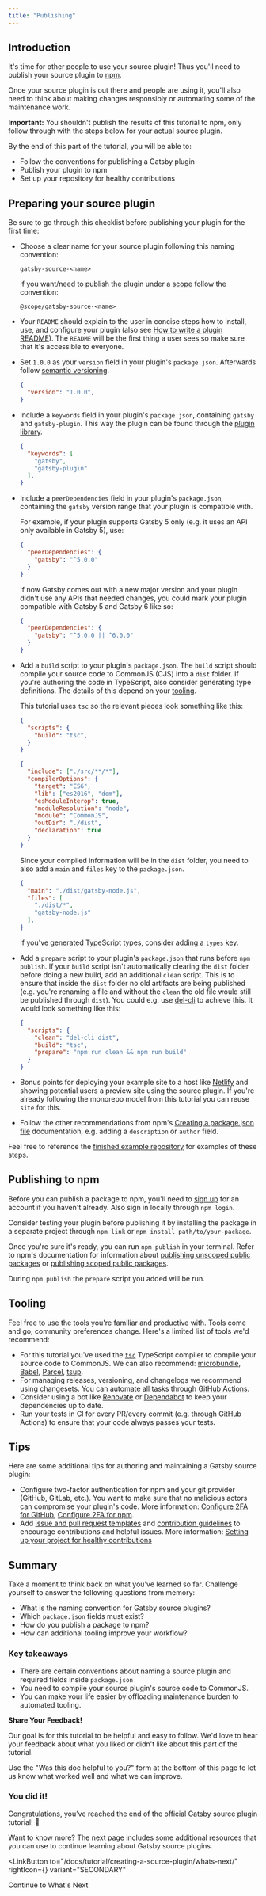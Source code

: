 ```yaml
---
title: "Publishing"
---
```



## Introduction

It's time for other people to use your source plugin! Thus you'll need to publish your source plugin to [npm](https://www.npmjs.com/).

Once your source plugin is out there and people are using it, you'll also need to think about making changes responsibly or automating some of the maintenance work.

**Important:** You shouldn't publish the results of this tutorial to npm, only follow through with the steps below for your actual source plugin.

By the end of this part of the tutorial, you will be able to:

- Follow the conventions for publishing a Gatsby plugin
- Publish your plugin to npm
- Set up your repository for healthy contributions

## Preparing your source plugin

Be sure to go through this checklist before publishing your plugin for the first time:

- Choose a clear name for your source plugin following this naming convention:

    ```
    gatsby-source-<name>
    ```

    If you want/need to publish the plugin under a [scope](https://docs.npmjs.com/about-scopes) follow the convention:

    ```
    @scope/gatsby-source-<name>
    ```
- Your `README` should explain to the user in concise steps how to install, use, and configure your plugin (also see [How to write a plugin README](/contributing/docs-contributions/how-to-write-a-plugin-readme/)). The `README` will be the first thing a user sees so make sure that it's accessible to everyone.
- Set `1.0.0` as your `version` field in your plugin's `package.json`. Afterwards follow [semantic versioning](https://docs.npmjs.com/about-semantic-versioning).

    ```json:title=package.json
    {
      "version": "1.0.0",
    }
    ```
- Include a `keywords` field in your plugin's `package.json`, containing `gatsby` and `gatsby-plugin`. This way the plugin can be found through the [plugin library](/plugins/).

    ```json:title=package.json
    {
      "keywords": [
        "gatsby",
        "gatsby-plugin"
      ],
    }
    ```
- Include a `peerDependencies` field in your plugin's `package.json`, containing the `gatsby` version range that your plugin is compatible with.

    For example, if your plugin supports Gatsby 5 only (e.g. it uses an API only available in Gatsby 5), use:

    ```json:title=package.json
    {
      "peerDependencies": {
        "gatsby": "^5.0.0"
      }
    }
    ```

    If now Gatsby comes out with a new major version and your plugin didn't use any APIs that needed changes, you could mark your plugin compatible with Gatsby 5 and Gatsby 6 like so:

    ```json:title=package.json
    {
      "peerDependencies": {
        "gatsby": "^5.0.0 || ^6.0.0"
      }
    }
    ```
- Add a `build` script to your plugin's `package.json`. The `build` script should compile your source code to CommonJS (CJS) into a `dist` folder. If you're authoring the code in TypeScript, also consider generating type definitions. The details of this depend on your [tooling](#tooling).

    This tutorial uses `tsc` so the relevant pieces look something like this:

    ```json:title=package.json
    {
      "scripts": {
        "build": "tsc",
      }
    }
    ```

    ```json:title=tsconfig.json
    {
      "include": ["./src/**/*"],
      "compilerOptions": {
        "target": "ES6",
        "lib": ["es2016", "dom"],
        "esModuleInterop": true,
        "moduleResolution": "node",
        "module": "CommonJS",
        "outDir": "./dist",
        "declaration": true
      }
    }
    ```

    Since your compiled information will be in the `dist` folder, you need to also add a `main` and `files` key to the `package.json`.

    ```json:title=package.json
    {
      "main": "./dist/gatsby-node.js",
      "files": [
        "./dist/*",
        "gatsby-node.js"
      ],
    }
    ```

    If you've generated TypeScript types, consider [adding a `types` key](https://www.typescriptlang.org/docs/handbook/declaration-files/publishing.html).

- Add a `prepare` script to your plugin's `package.json` that runs before `npm publish`. If your `build` script isn't automatically clearing the `dist` folder before doing a new build, add an additional `clean` script. This is to ensure that inside the `dist` folder no old artifacts are being published (e.g. you're renaming a file and without the `clean` the old file would still be published through `dist`). You could e.g. use [del-cli](https://www.npmjs.com/package/del-cli) to achieve this. It would look something like this:

    ```json:title=package.json
    {
      "scripts": {
        "clean": "del-cli dist",
        "build": "tsc",
        "prepare": "npm run clean && npm run build"
      }
    }
    ```
- Bonus points for deploying your example site to a host like [Netlify](https://www.netlify.com/) and showing potential users a preview site using the source plugin. If you're already following the monorepo model from this tutorial you can reuse `site` for this.
- Follow the other recommendations from npm's [Creating a package.json file](https://docs.npmjs.com/creating-a-package-json-file) documentation, e.g. adding a `description` or `author` field.

Feel free to reference the [finished example repository](https://github.com/gatsbyjs/creating-source-plugin-tutorial) for examples of these steps.

## Publishing to npm

Before you can publish a package to npm, you'll need to [sign up](https://www.npmjs.com/signup) for an account if you haven't already. Also sign in locally through `npm login`.

Consider testing your plugin before publishing it by installing the package in a separate project through `npm link` or `npm install path/to/your-package`.

Once you're sure it's ready, you can run `npm publish` in your terminal. Refer to npm's documentation for information about [publishing unscoped public packages](https://docs.npmjs.com/creating-and-publishing-unscoped-public-packages) or [publishing scoped public packages](https://docs.npmjs.com/creating-and-publishing-scoped-public-packages).

During `npm publish` the `prepare` script you added will be run.

## Tooling

Feel free to use the tools you're familiar and productive with. Tools come and go, community preferences change. Here's a limited list of tools we'd recommend:

- For this tutorial you've used the [`tsc`](https://www.typescriptlang.org/docs/handbook/compiler-options.html) TypeScript compiler to compile your source code to CommonJS. We can also recommend: [microbundle](https://github.com/developit/microbundle), [Babel](https://babeljs.io/), [Parcel](https://parceljs.org/), [tsup](https://github.com/egoist/tsup).
- For managing releases, versioning, and changelogs we recommend using [changesets](https://github.com/changesets/changesets). You can automate all tasks through [GitHub Actions](https://github.com/changesets/changesets#integrating-with-ci).
- Consider using a bot like [Renovate](https://www.mend.io/free-developer-tools/renovate/) or [Dependabot](https://docs.github.com/en/code-security/dependabot/dependabot-version-updates/configuration-options-for-the-dependabot.yml-file) to keep your dependencies up to date.
- Run your tests in CI for every PR/every commit (e.g. through GitHub Actions) to ensure that your code always passes your tests.

## Tips

Here are some additional tips for authoring and maintaining a Gatsby source plugin:

- Configure two-factor authentication for npm and your git provider (GitHub, GitLab, etc.). You want to make sure that no malicious actors can compromise your plugin's code. More information: [Configure 2FA for GitHub](https://docs.github.com/en/authentication/securing-your-account-with-two-factor-authentication-2fa/configuring-two-factor-authentication), [Configure 2FA for npm](https://docs.npmjs.com/configuring-two-factor-authentication).
- Add [issue and pull request templates](https://docs.github.com/en/communities/using-templates-to-encourage-useful-issues-and-pull-requests/about-issue-and-pull-request-templates) and [contribution guidelines](https://docs.github.com/en/communities/setting-up-your-project-for-healthy-contributions/setting-guidelines-for-repository-contributors) to encourage contributions and helpful issues. More information: [Setting up your project for healthy contributions](https://docs.github.com/en/communities/setting-up-your-project-for-healthy-contributions)

## Summary

Take a moment to think back on what you've learned so far. Challenge yourself to answer the following questions from memory:

- What is the naming convention for Gatsby source plugins?
- Which `package.json` fields must exist?
- How do you publish a package to npm?
- How can additional tooling improve your workflow?

### Key takeaways

- There are certain conventions about naming a source plugin and required fields inside `package.json`
- You need to compile your source plugin's source code to CommonJS.
- You can make your life easier by offloading maintenance burden to automated tooling.

<Announcement>

**Share Your Feedback!**

Our goal is for this tutorial to be helpful and easy to follow. We'd love to hear your feedback about what you liked or didn't like about this part of the tutorial.

Use the "Was this doc helpful to you?" form at the bottom of this page to let us know what worked well and what we can improve.

</Announcement>

### You did it!

Congratulations, you’ve reached the end of the official Gatsby source plugin tutorial! 🥳

Want to know more? The next page includes some additional resources that you can use to continue learning about Gatsby source plugins.

<LinkButton
  to="/docs/tutorial/creating-a-source-plugin/whats-next/"
  rightIcon={<MdArrowForward />}
  variant="SECONDARY"
>
  Continue to What's Next
</LinkButton>